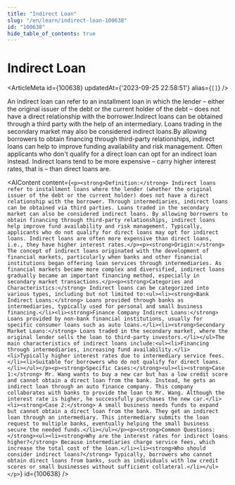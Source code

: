 ```yaml
---
title: "Indirect Loan"
slug: "/en/learn/indirect-loan-100638"
id: "100638"
hide_table_of_contents: true
---
```



# Indirect Loan

<ArticleMeta id={100638} updatedAt={'2023-09-25 22:58:51'} alias={`[]`} />
<div className='border-solid border-b border-t-0 my-4 border-[var(--ifm-color-gray-300)]' />

An indirect loan can refer to an installment loan in which the lender – either the original issuer of the debt or the current holder of the debt – does not have a direct relationship with the borrower.Indirect loans can be obtained through a third party with the help of an intermediary. Loans trading in the secondary market may also be considered indirect loans.By allowing borrowers to obtain financing through third-party relationships, indirect loans can help to improve funding availability and risk management. Often applicants who don't qualify for a direct loan can opt for an indirect loan instead. Indirect loans tend to be more expensive – carry higher interest rates, that is – than direct loans are.

<AIContent content={`<p><strong>Definition:</strong> Indirect loans refer to installment loans where the lender (whether the original issuer of the debt or the current holder) does not have a direct relationship with the borrower. Through intermediaries, indirect loans can be obtained via third parties. Loans traded in the secondary market can also be considered indirect loans. By allowing borrowers to obtain financing through third-party relationships, indirect loans help improve fund availability and risk management. Typically, applicants who do not qualify for direct loans may opt for indirect loans. Indirect loans are often more expensive than direct loans, i.e., they have higher interest rates.</p><p><strong>Origin:</strong> The concept of indirect loans originated with the development of financial markets, particularly when banks and other financial institutions began offering loan services through intermediaries. As financial markets became more complex and diversified, indirect loans gradually became an important financing method, especially in secondary market transactions.</p><p><strong>Categories and Characteristics:</strong> Indirect loans can be categorized into various types, including but not limited to:<ul><li><strong>Bank Indirect Loans:</strong> Loans provided through banks as intermediaries, typically used for personal and small business financing.</li><li><strong>Finance Company Indirect Loans:</strong> Loans provided by non-bank financial institutions, usually for specific consumer loans such as auto loans.</li><li><strong>Secondary Market Loans:</strong> Loans traded in the secondary market, where the original lender sells the loan to third-party investors.</li></ul>The main characteristics of indirect loans include:<ul><li>Financing through intermediaries, increasing fund availability.</li><li>Typically higher interest rates due to intermediary service fees.</li><li>Suitable for borrowers who do not qualify for direct loans.</li></ul></p><p><strong>Specific Cases:</strong><ul><li><strong>Case 1:</strong> Mr. Wang wants to buy a new car but has a low credit score and cannot obtain a direct loan from the bank. Instead, he gets an indirect loan through an auto finance company. This company collaborates with banks to provide the loan to Mr. Wang. Although the interest rate is higher, he successfully purchases the new car.</li><li><strong>Case 2:</strong> A small business needs funds to expand but cannot obtain a direct loan from the bank. They get an indirect loan through an intermediary. This intermediary submits the loan request to multiple banks, eventually helping the small business secure the needed funds.</li></ul></p><p><strong>Common Questions:</strong><ul><li><strong>Why are the interest rates for indirect loans higher?</strong> Because intermediaries charge service fees, which increase the total cost of the loan.</li><li><strong>Who should consider indirect loans?</strong> Typically, borrowers who cannot obtain direct loans from banks, such as individuals with low credit scores or small businesses without sufficient collateral.</li></ul></p>`} id={100638} />
